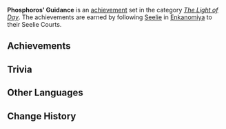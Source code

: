 {{Achievement Set Infobox
|title        = 
|primogems    = {{Achievement/Primogems|Phosphoros' Guidance}}
|total        = {{Achievement/Total|Phosphoros' Guidance}}
|category     = The Light of Day
}}
'''Phosphoros' Guidance''' is an [[achievement]] set in the category ''[[The Light of Day]]''. The achievements are earned by following [[Seelie]] in [[Enkanomiya]] to their Seelie Courts.

==Achievements==
{{Achievements by Category Table|Phosphoros' Guidance}}
<!--
==Notes==
-->
==Trivia==
{{Transclude|Phosphoros' Guidance (Tier 1)|Trivia}}

==Other Languages==
{{Other Languages|default_hidden = 1
|en      = Phosphoros' Guidance
|zhs     = 福斯福洛斯的指引
|zhs_rm  = Fú​sīfúluòsī de Zhǐ​yǐn
|zht     = 福斯福洛斯的指引
|zht_rm  = Fú​sīfúluòsī de Zhǐ​yǐn
|ja      = フォスフォロスの導き
|ja_rm   = Fosuforosu no Michibiki
|ko      = 포스포러스의 인도
|ko_rm   = Poseuporeoseu-ui Indo
|es      = La guía de Fósforo
|fr      = La direction de Phosphoros
|ru      = Наставления Фосфороса
|th      = คำแนะนำของ Phosphoros
|th_rm   = 
|vi      = Chỉ Dẫn Của Phosphoros
|de      = Phosphoros’ Anleitung
|id      = Panduan Phosphoros
|pt      = Orientação de Fósforos
}}

==Change History==
{{Change History|2.4}}
<!--
==References==
{{Reflist}}
-->